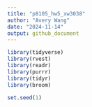 ```yaml
---
title: "p8105_hw5_xw3038"
author: "Avery Wang"
date: "2024-11-14"
output: github_document
---
```


```r
library(tidyverse)
library(rvest)
library(readr)
library(purrr)
library(tidyr)
library(broom)

set.seed(1)

```
